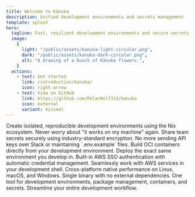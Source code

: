 ```yaml
---
title: Welcome to Kānuka
description: Unified development environments and secrets management
template: splash
hero:
  tagline: Fast, resilient development environments and secure secrets management in one powerful CLI tool.
  image:
    {
      light: "/public/assets/kanuka-light-circular.png",
      dark: "/public/assets/kanuka-dark-circular.png",
      alt: "A drawing of a bunch of Kānuka flowers.",
    }
  actions:
    - text: Get started
      link: /introduction/kanuka/
      icon: right-arrow
    - text: View on GitHub
      link: https://github.com/PolarWolf314/kanuka
      icon: external
      variant: minimal
---
```



<CardGrid stagger>
  <Card title="Reproducible Development Environments" icon="laptop">
    Create isolated, reproducible development environments using the Nix ecosystem. 
    Never worry about "it works on my machine" again.
  </Card>
  <Card title="Secure Secrets Management" icon="approve-check">
    Share team secrets securely using industry-standard encryption. 
    No more sending API keys over Slack or maintaining `.env.example` files.
  </Card>
  <Card title="Container-Ready" icon="puzzle">
    Build OCI containers directly from your development environment. 
    Deploy the exact same environment you develop in.
  </Card>
  <Card title="AWS Integration" icon="setting">
    Built-in AWS SSO authentication with automatic credential management. 
    Seamlessly work with AWS services in your development shell.
  </Card>
  <Card title="Powered by Go" icon="rocket">
    Cross-platform native performance on Linux, macOS, and Windows. 
    Single binary with no external dependencies.
  </Card>
  <Card title="Unified Workflow" icon="open-book">
    One tool for development environments, package management, containers, and secrets. 
    Streamline your entire development workflow.
  </Card>
</CardGrid>
